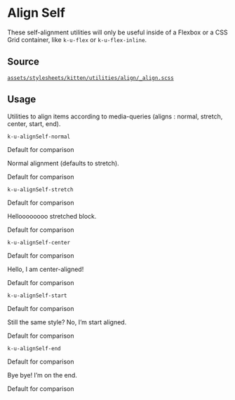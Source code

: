 
<Meta title="Documentation/CSS Utilities/AlignSelf" />

# Align Self

These self-alignment utilities will only be useful inside of a Flexbox or a CSS
Grid container, like `k-u-flex` or `k-u-flex-inline`.

## Source

[`assets/stylesheets/kitten/utilities/align/_align.scss`](https://github.com/KissKissBankBank/kitten/blob/master/assets/stylesheets/kitten/utilities/align/_align.scss)

## Usage

Utilities to align items according to media-queries (aligns : normal, stretch,
center, start, end).

`k-u-alignSelf-normal`
<Canvas className="has-overrides show-flex">
<div className="k-u-flex">
  <p className="k-u-margin-right-double--important">Default for comparison</p>
  <p className="k-u-alignSelf-normal">
    Normal alignment (defaults to stretch).
  </p>
  <p className="k-u-margin-left-double--important">Default for comparison</p>
</div>
</Canvas>

`k-u-alignSelf-stretch`
<Canvas className="has-overrides show-flex">
<div className="k-u-flex">
  <p className="k-u-margin-right-double--important">Default for comparison</p>
  <p className="k-u-alignSelf-stretch">
    Helloooooooo stretched block.
  </p>
  <p className="k-u-margin-left-double--important">Default for comparison</p>
</div>
</Canvas>

`k-u-alignSelf-center`
<Canvas className="has-overrides show-flex">
<div className="k-u-flex">
  <p className="k-u-margin-right-double--important">Default for comparison</p>
  <p className="k-u-alignSelf-center">
    Hello, I am center-aligned!
  </p>
  <p className="k-u-margin-left-double--important">Default for comparison</p>
</div>
</Canvas>

`k-u-alignSelf-start`
<Canvas className="has-overrides show-flex">
<div className="k-u-flex">
  <p className="k-u-margin-right-double--important">Default for comparison</p>
  <p className="k-u-alignSelf-start">
    Still the same style? No, I’m start aligned.
  </p>
  <p className="k-u-margin-left-double--important">Default for comparison</p>
</div>
</Canvas>

`k-u-alignSelf-end`
<Canvas className="has-overrides show-flex">
<div className="k-u-flex">
  <p className="k-u-margin-right-double--important">Default for comparison</p>
  <p className="k-u-alignSelf-end">
    Bye bye! I’m on the end.
  </p>
  <p className="k-u-margin-left-double--important">Default for comparison</p>
</div>
</Canvas>
